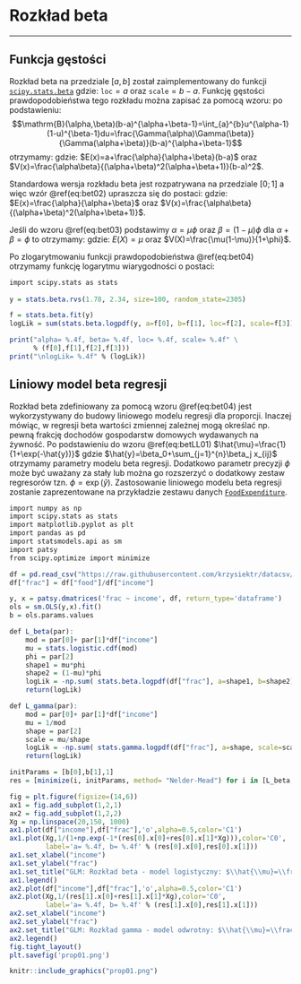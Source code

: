 # Rozkład beta {#R4}

---

## Funkcja gęstości {#R41}

Rozkład beta na przedziale $[a,b]$ został zaimplementowany do funkcji [`scipy.stats.beta`](https://docs.scipy.org/doc/scipy-1.2.1/reference/generated/scipy.stats.beta.html#scipy.stats.beta) gdzie: `loc`$=a$ oraz `scale`$=b-a$. Funkcję gęstości prawdopodobieństwa tego rozkładu można zapisać za pomocą wzoru:
\begin{equation}
f(x\;|\;a,b,\alpha,\beta)=\frac{1}{\mathrm{B}(\alpha,\beta)(b-a)^{\alpha+\beta-1}}(x-a)^{\alpha-1}(b-x)^{\beta-1}
(\#eq:bet01)
\end{equation}
po podstawieniu:
$$\mathrm{B}(\alpha,\beta)(b-a)^{\alpha+\beta-1}=\int_{a}^{b}u^{\alpha-1}(1-u)^{\beta-1}du=\frac{\Gamma(\alpha)\Gamma(\beta)}{\Gamma(\alpha+\beta)}(b-a)^{\alpha+\beta-1}$$
otrzymamy:
\begin{equation}
f(x\;|\;a,b,\alpha,\beta)=\frac{\Gamma(\alpha+\beta)}{\Gamma(\alpha)\Gamma(\beta)(b-a)^{\alpha+\beta-1}}(x-a)^{\alpha-1}(b-x)^{\beta-1}
(\#eq:bet02)
\end{equation}
gdzie: $E(x)=a+\frac{\alpha}{\alpha+\beta}(b-a)$ oraz $V(x)=\frac{\alpha\beta}{(\alpha+\beta)^2(\alpha+\beta+1)}(b-a)^2$.
  
Standardowa wersja rozkładu beta jest rozpatrywana na przedziale $[0;1]$ a więc wzór \@ref(eq:bet02) upraszcza się do postaci:
\begin{equation}
f(x\;|\;\alpha,\beta)=\frac{\Gamma(\alpha+\beta)}{\Gamma(\alpha)\Gamma(\beta)}x^{\alpha-1}(1-x)^{\beta-1}
(\#eq:bet03)
\end{equation}
gdzie: $E(x)=\frac{\alpha}{\alpha+\beta}$ oraz $V(x)=\frac{\alpha\beta}{(\alpha+\beta)^2(\alpha+\beta+1)}$.

Jeśli do wzoru \@ref(eq:bet03) podstawimy $\alpha=\mu\phi$ oraz $\beta=(1-\mu)\phi$ dla $\alpha+\beta=\phi$ to otrzymamy:
\begin{equation}
f(x\;|\;\mu,\phi)=\frac{\Gamma(\phi)}{\Gamma(\mu\phi)\Gamma\big((1-\mu)\phi\big)}x^{\mu\phi-1}(1-x)^{(1-\mu)\phi-1}
(\#eq:bet04)
\end{equation}
gdzie: $E(X)=\mu$ oraz $V(X)=\frac{\mu(1-\mu)}{1+\phi}$.

Po zlogarytmowaniu funkcji prawdopodobieństwa \@ref(eq:bet04) 
otrzymamy funkcję logarytmu wiarygodności o postaci:
\begin{equation}
LL_{beta}=\ln\Gamma(\phi)-\ln\Gamma(\mu\phi)-\ln\Gamma\big((1-\mu)\phi\big)+(\mu\phi-1)\ln(x)+\big((1-\mu)\phi-1\big)\ln(1-x)
(\#eq:betLL01)
\end{equation}

```r
import scipy.stats as stats
  
y = stats.beta.rvs(1.78, 2.34, size=100, random_state=2305)

f = stats.beta.fit(y)
logLik = sum(stats.beta.logpdf(y, a=f[0], b=f[1], loc=f[2], scale=f[3]))

print("alpha= %.4f, beta= %.4f, loc= %.4f, scale= %.4f" \
      % (f[0],f[1],f[2],f[3]))
print("\nlogLik= %.4f" % (logLik))
```

## Liniowy model beta regresji {#R42}

Rozkład beta zdefiniowany za pomocą wzoru \@ref(eq:bet04) jest wykorzystywany do budowy liniowego modelu regresji dla proporcji. Inaczej mówiąc, w regresji beta wartości zmiennej zależnej mogą określać np. pewną frakcję dochodów gospodarstw domowych wydawanych na żywność.
Po podstawieniu do wzoru \@ref(eq:betLL01)
$\hat{\mu}=\frac{1}{1+\exp(-\hat{y})}$ gdzie $\hat{y}=\beta_0+\sum_{j=1}^{n}\beta_j x_{ij}$ otrzymamy parametry modelu beta regresji. Dodatkowo parametr precyzji $\phi$ może być uważany za stały lub
można go rozszerzyć o dodatkowy zestaw regresorów tzn. $\phi=\exp(\hat{y})$.
Zastosowanie liniowego modelu beta regresji zostanie zaprezentowane na przykładzie zestawu danych [`FoodExpenditure`](https://rdrr.io/rforge/betareg/man/FoodExpenditure.html).

```r
import numpy as np
import scipy.stats as stats
import matplotlib.pyplot as plt
import pandas as pd
import statsmodels.api as sm
import patsy
from scipy.optimize import minimize

df = pd.read_csv("https://raw.githubusercontent.com/krzysiektr/datacsv/master/FoodExpenditure.csv")
df["frac"] = df["food"]/df["income"]

y, x = patsy.dmatrices('frac ~ income', df, return_type='dataframe')
ols = sm.OLS(y,x).fit()
b = ols.params.values

def L_beta(par):
    mod = par[0]+ par[1]*df["income"]
    mu = stats.logistic.cdf(mod)
    phi = par[2]
    shape1 = mu*phi
    shape2 = (1-mu)*phi
    logLik = -np.sum( stats.beta.logpdf(df["frac"], a=shape1, b=shape2) )
    return(logLik)

def L_gamma(par):
    mod = par[0]+ par[1]*df["income"]
    mu = 1/mod
    shape = par[2]
    scale = mu/shape
    logLik = -np.sum( stats.gamma.logpdf(df["frac"], a=shape, scale=scale) )
    return(logLik)

initParams = [b[0],b[1],1]
res = [minimize(i, initParams, method= "Nelder-Mead") for i in [L_beta,L_gamma]]

fig = plt.figure(figsize=(14,6))
ax1 = fig.add_subplot(1,2,1)
ax2 = fig.add_subplot(1,2,2)
Xg = np.linspace(20,150, 1000)
ax1.plot(df["income"],df["frac"],'o',alpha=0.5,color='C1')
ax1.plot(Xg,1/(1+np.exp(-1*(res[0].x[0]+res[0].x[1]*Xg))),color='C0',
         label='a= %.4f, b= %.4f' % (res[0].x[0],res[0].x[1]))
ax1.set_xlabel("income")
ax1.set_ylabel("frac")
ax1.set_title("GLM: Rozkład beta - model logistyczny: $\\hat{\\mu}=\\frac{1}{1+\\exp(-(a+bx))}$\n logLik= %.4f, phi= %.4f" % (-1*res[0].fun,res[0].x[2]))
ax1.legend()
ax2.plot(df["income"],df["frac"],'o',alpha=0.5,color='C1')
ax2.plot(Xg,1/(res[1].x[0]+res[1].x[1]*Xg),color='C0',
         label='a= %.4f, b= %.4f' % (res[1].x[0],res[1].x[1]))
ax2.set_xlabel("income")
ax2.set_ylabel("frac")
ax2.set_title("GLM: Rozkład gamma - model odwrotny: $\\hat{\\mu}=\\frac{1}{a+bx}$\n logLik= %.4f, phi= %.4f" % (-1*res[1].fun,res[1].x[2]))
ax2.legend()
fig.tight_layout()
plt.savefig('prop01.png')
```
```r
knitr::include_graphics("prop01.png")
```
